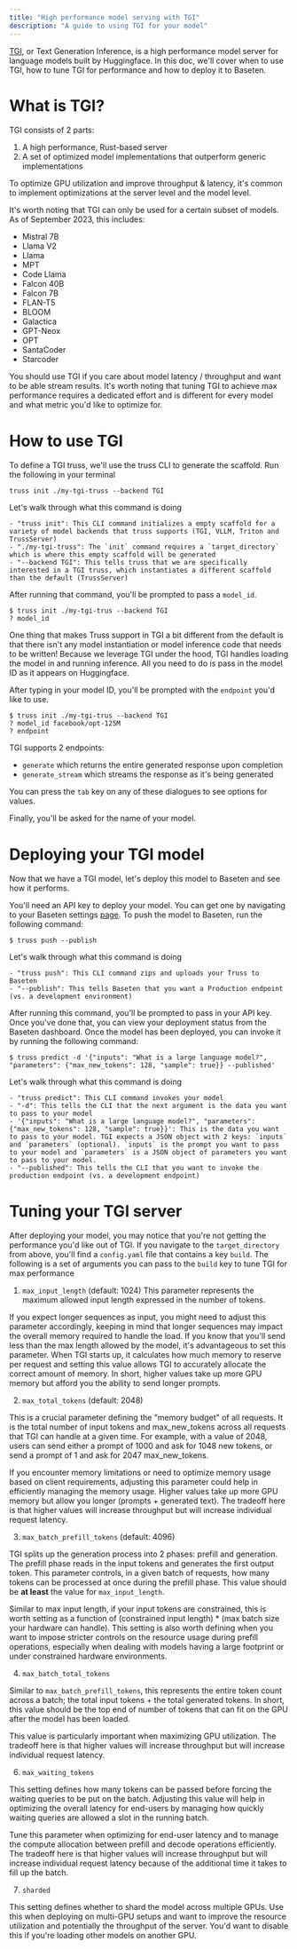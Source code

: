 ```yaml
---
title: "High performance model serving with TGI"
description: "A guide to using TGI for your model"
---
```


[TGI](https://huggingface.co/text-generation-inference), or Text Generation Inference, is a high performance model server for language models built by Huggingface. In this doc, we'll cover when to use TGI, how to tune TGI for performance and how to deploy it to Baseten.

# What is TGI?

TGI consists of 2 parts:

1. A high performance, Rust-based server
2. A set of optimized model implementations that outperform generic implementations

To optimize GPU utilization and improve throughput & latency, it's common to implement optimizations at the server level and the model level.

It's worth noting that TGI can only be used for a certain subset of models. As of September 2023, this includes:

- Mistral 7B
- Llama V2
- Llama
- MPT
- Code Llama
- Falcon 40B
- Falcon 7B
- FLAN-T5
- BLOOM
- Galactica
- GPT-Neox
- OPT
- SantaCoder
- Starcoder

You should use TGI if you care about model latency / throughput and want to be able stream results. It's worth noting that tuning TGI to achieve max performance requires a dedicated effort and is different for every model and what metric you'd like to optimize for.

# How to use TGI

To define a TGI truss, we'll use the truss CLI to generate the scaffold. Run the following in your terminal

```
truss init ./my-tgi-truss --backend TGI
```

Let's walk through what this command is doing
```
- "truss init": This CLI command initializes a empty scaffold for a variety of model backends that truss supports (TGI, VLLM, Triton and TrussServer)
- "./my-tgi-truss": The `init` command requires a `target_directory` which is where this empty scaffold will be generated
- "--backend TGI": This tells truss that we are specifically interested in a TGI truss, which instantiates a different scaffold than the default (TrussServer)
```

After running that command, you'll be prompted to pass a `model_id`.
```
$ truss init ./my-tgi-trus --backend TGI
? model_id
```

One thing that makes Truss support in TGI a bit different from the default is that there isn't any model instantiation or model inference code that needs to be written! Because we leverage TGI under the hood, TGI handles loading the model in and running inference. All you need to do is pass in the model ID as it appears on Huggingface.

After typing in your model ID, you'll be prompted with the `endpoint` you'd like to use.
```
$ truss init ./my-tgi-trus --backend TGI
? model_id facebook/opt-125M
? endpoint
```

TGI supports 2 endpoints:
- `generate` which returns the entire generated response upon completion
- `generate_stream` which streams the response as it's being generated


You can press the `tab` key on any of these dialogues to see options for values.


Finally, you'll be asked for the name of your model.

# Deploying your TGI model

Now that we have a TGI model, let's deploy this model to Baseten and see how it performs.

You'll need an API key to deploy your model. You can get one by navigating to your Baseten settings [page](https://app.baseten.co/settings/account/api_keys). To push the model to Baseten, run the following command:
```
$ truss push --publish
```

Let's walk through what this command is doing
```
- "truss push": This CLI command zips and uploads your Truss to Baseten
- "--publish": This tells Baseten that you want a Production endpoint (vs. a development environment)
```

After running this command, you'll be prompted to pass in your API key. Once you've done that, you can view your deployment status from the Baseten dashboard. Once the model has been deployed, you can invoke it by running the following command:

```
$ truss predict -d '{"inputs": "What is a large language model?", "parameters": {"max_new_tokens": 128, "sample": true}} --published'
```
Let's walk through what this command is doing
```
- "truss predict": This CLI command invokes your model
- "-d": This tells the CLI that the next argument is the data you want to pass to your model
- '{"inputs": "What is a large language model?", "parameters": {"max_new_tokens": 128, "sample": true}}': This is the data you want to pass to your model. TGI expects a JSON object with 2 keys: `inputs` and `parameters` (optional). `inputs` is the prompt you want to pass to your model and `parameters` is a JSON object of parameters you want to pass to your model.
- "--published": This tells the CLI that you want to invoke the production endpoint (vs. a development endpoint)
```

# Tuning your TGI server

After deploying your model, you may notice that you're not getting the performance you'd like out of TGI. If you navigate to the `target_directory` from above, you'll find a `config.yaml` file that contains a key `build`. The following is a set of arguments you can pass to the `build` key to tune TGI for max performance

1. `max_input_length` (default: 1024)
This parameter represents the maximum allowed input length expressed in the number of tokens.

If you expect longer sequences as input, you might need to adjust this parameter accordingly, keeping in mind that longer sequences may impact the overall memory required to handle the load. If you know that you'll send less than the max length allowed by the model, it's advantageous to set this parameter. When TGI starts up, it calculates how much memory to reserve per request and setting this value allows TGI to accurately allocate the correct amount of memory. In short, higher values take up more GPU memory but afford you the ability to send longer prompts.

2. `max_total_tokens` (default: 2048)

This is a crucial parameter defining the "memory budget" of all requests. It is the total number of input tokens and max_new_tokens across all requests that TGI can handle at a given time. For example, with a value of 2048, users can send either a prompt of 1000 and ask for 1048 new tokens, or send a prompt of 1 and ask for 2047 max_new_tokens.

If you encounter memory limitations or need to optimize memory usage based on client requirements, adjusting this parameter could help in efficiently managing the memory usage. Higher values take up more GPU memory but allow you longer (prompts + generated text). The tradeoff here is that higher values will increase throughput but will increase individual request latency.

3. `max_batch_prefill_tokens` (default: 4096)

TGI splits up the generation process into 2 phases: prefill and generation. The prefill phase reads in the input tokens and generates the first output token. This parameter controls, in a given batch of requests, how many tokens can be processed at once during the prefill phase. This value should be __at least__ the value for `max_input_length`.

Similar to max input length, if your input tokens are constrained, this is worth setting as a function of (constrained input length) * (max batch size your hardware can handle). This setting is also worth defining when you want to impose stricter controls on the resource usage during prefill operations, especially when dealing with models having a large footprint or under constrained hardware environments.

4. `max_batch_total_tokens`

Similar to `max_batch_prefill_tokens`, this represents the entire token count across a batch; the total input tokens + the total generated tokens. In short, this value should be the top end of number of tokens that can fit on the GPU after the model has been loaded.

This value is particularly important when maximizing GPU utilization. The tradeoff here is that higher values will increase throughput but will increase individual request latency.

6. `max_waiting_tokens`

This setting defines how many tokens can be passed before forcing the waiting queries to be put on the batch. Adjusting this value will help in optimizing the overall latency for end-users by managing how quickly waiting queries are allowed a slot in the running batch.

Tune this parameter when optimizing for end-user latency and to manage the compute allocation between prefill and decode operations efficiently. The tradeoff here is that higher values will increase throughput but will increase individual request latency because of the additional time it takes to fill up the batch.

7. `sharded`

This setting defines whether to shard the model across multiple GPUs. Use this when deploying on multi-GPU setups and want to improve the resource utilization and potentially the throughput of the server. You'd want to disable this if you're loading other models on another GPU.
